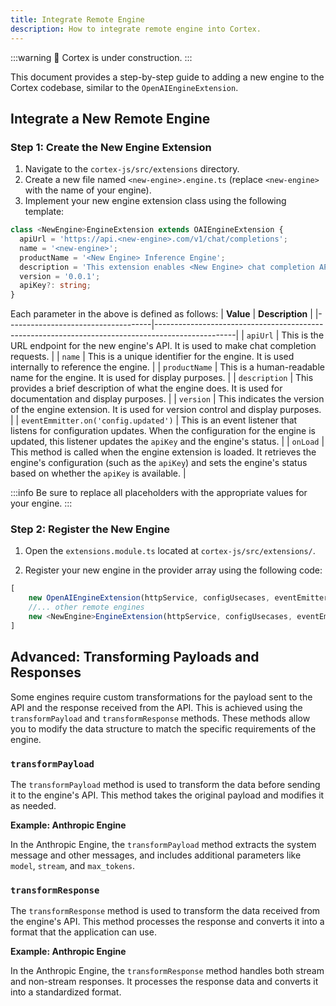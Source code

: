 ```yaml
---
title: Integrate Remote Engine
description: How to integrate remote engine into Cortex.
---
```



:::warning
🚧 Cortex is under construction.
:::


This document provides a step-by-step guide to adding a new engine to the Cortex codebase, similar to the `OpenAIEngineExtension`.


## Integrate a New Remote Engine

### Step 1: Create the New Engine Extension

1. Navigate to the `cortex-js/src/extensions` directory.
2. Create a new file named `<new-engine>.engine.ts` (replace `<new-engine>` with the name of your engine).
3. Implement your new engine extension class using the following template:

```typescript
class <NewEngine>EngineExtension extends OAIEngineExtension {
  apiUrl = 'https://api.<new-engine>.com/v1/chat/completions';
  name = '<new-engine>';
  productName = '<New Engine> Inference Engine';
  description = 'This extension enables <New Engine> chat completion API calls';
  version = '0.0.1';
  apiKey?: string;
}
```
Each parameter in the above is defined as follows:
| **Value**                   | **Description**                                                                                  |
|------------------------------------|--------------------------------------------------------------------------------------------------|
| `apiUrl`                           | This is the URL endpoint for the new engine's API. It is used to make chat completion requests.   |
| `name`                             | This is a unique identifier for the engine. It is used internally to reference the engine.        |
| `productName`                      | This is a human-readable name for the engine. It is used for display purposes.                    |
| `description`                      | This provides a brief description of what the engine does. It is used for documentation and display purposes. |
| `version`                          | This indicates the version of the engine extension. It is used for version control and display purposes. |
| `eventEmmitter.on('config.updated')` | This is an event listener that listens for configuration updates. When the configuration for the engine is updated, this listener updates the `apiKey` and the engine's status. |
| `onLoad`                           | This method is called when the engine extension is loaded. It retrieves the engine's configuration (such as the `apiKey`) and sets the engine's status based on whether the `apiKey` is available. |

:::info
Be sure to replace all placeholders with the appropriate values for your engine.
:::

### Step 2: Register the New Engine

1. Open the `extensions.module.ts` located at `cortex-js/src/extensions/`.

2. Register your new engine in the provider array using the following code:

```typescript
[
    new OpenAIEngineExtension(httpService, configUsecases, eventEmitter),
    //... other remote engines
    new <NewEngine>EngineExtension(httpService, configUsecases, eventEmitter),
]
```

## Advanced: Transforming Payloads and Responses

Some engines require custom transformations for the payload sent to the API and the response received from the API. This is achieved using the `transformPayload` and `transformResponse` methods. These methods allow you to modify the data structure to match the specific requirements of the engine.

### `transformPayload`

The `transformPayload` method is used to transform the data before sending it to the engine's API. This method takes the original payload and modifies it as needed.

**Example: Anthropic Engine**

In the Anthropic Engine, the `transformPayload` method extracts the system message and other messages, and includes additional parameters like `model`, `stream`, and `max_tokens`.

### `transformResponse`

The `transformResponse` method is used to transform the data received from the engine's API. This method processes the response and converts it into a format that the application can use.

**Example: Anthropic Engine**

In the Anthropic Engine, the `transformResponse` method handles both stream and non-stream responses. It processes the response data and converts it into a standardized format.

